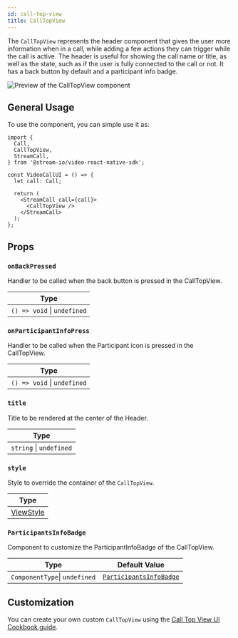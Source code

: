 ```yaml
---
id: call-top-view
title: CallTopView
---
```


The `CallTopView` represents the header component that gives the user more information when in a call, while adding a few actions they can trigger while the call is active. The header is useful for showing the call name or title, as well as the state, such as if the user is fully connected to the call or not.
It has a back button by default and a participant info badge.

![Preview of the CallTopView component](../../assets/04-ui-components/call/call-top-view/call-top-view.png)

## General Usage

To use the component, you can simple use it as:

```tsx {12}
import {
  Call,
  CallTopView,
  StreamCall,
} from '@stream-io/video-react-native-sdk';

const VideoCallUI = () => {
  let call: Call;

  return (
    <StreamCall call={call}>
      <CallTopView />
    </StreamCall>
  );
};
```

## Props

### `onBackPressed`

Handler to be called when the back button is pressed in the CallTopView.

| Type                        |
| --------------------------- |
| `() => void` \| `undefined` |

### `onParticipantInfoPress`

Handler to be called when the Participant icon is pressed in the CallTopView.

| Type                        |
| --------------------------- |
| `() => void` \| `undefined` |

### `title`

Title to be rendered at the center of the Header.

| Type                    |
| ----------------------- |
| `string` \| `undefined` |

### `style`

Style to override the container of the `CallTopView`.

| Type                                                       |
| ---------------------------------------------------------- |
| [ViewStyle](https://reactnative.dev/docs/view-style-props) |

### `ParticipantsInfoBadge`

Component to customize the ParticipantInfoBadge of the CallTopView.

| Type                          | Default Value                                                                                                                                                         |
| ----------------------------- | --------------------------------------------------------------------------------------------------------------------------------------------------------------------- |
| `ComponentType`\| `undefined` | [`ParticipantsInfoBadge`](https://github.com/GetStream/stream-video-js/blob/main/packages/react-native-sdk/src/components/Call/CallTopView/ParticipantsInfoBadge.tsx) |

## Customization

You can create your own custom `CallTopView` using the [Call Top View UI Cookbook guide](../../../ui-cookbook/replacing-call-top-view/).
